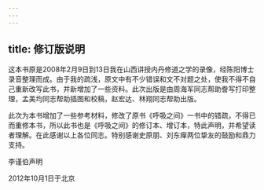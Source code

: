 ```yaml
---
---
---
```

title: 修订版说明
---



这本书原是2008年2月9日到13日我在山西讲授内丹修道之学的录像，经陈阳博士录音整理而成。由于我的疏浅，原文中有不少错误和文不对题之处，使我不得不自己重新改写此书，并新增加了一些资料。此次出版是由周海军同志帮助誊写打印整理，孟美均同志帮助插图和校稿，赵宏达、林翔同志帮助出版。

此次为本书增加了一些参考材料，修改了原书《呼吸之间》一书中的错疏，不得已而重修本书，所以此书也是《呼吸之间》的修订本、增订本，特此声明，并希望读者理解。在此感谢以上各位同志。特别感谢史原朋、刘东癉两位挚友的鼓励和鼎力支持。

李谨伯声明

2012年10月1日于北京